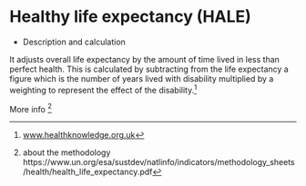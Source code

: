 # Healthy life expectancy (HALE) {#sec-ch14Metrics2}

-   Description and calculation

It adjusts overall life expectancy by the amount of time lived in less than perfect health. This is calculated by subtracting from the life expectancy a figure which is the number of years lived with disability multiplied by a weighting to represent the effect of the disability.[^ch14metrics2-1]

[^ch14metrics2-1]: [www.healthknowledge.org.uk](https://www.healthknowledge.org.uk/e-learning/health-information/population-health-specialists/lifetables-hales-dalys-pylls#:~:text=Health%20Adjusted%20Life%20Expectancy%20(HALE)&text=It%20adjusts%20overall%20life%20expectancy,the%20effect%20of%20the%20disability.)

More info [^ch14metrics2-2]

[^ch14metrics2-2]: about the methodology https://www.un.org/esa/sustdev/natlinfo/indicators/methodology_sheets/health/health_life_expectancy.pdf
